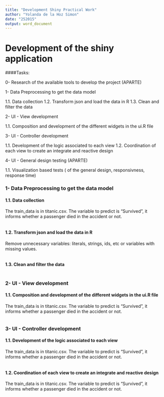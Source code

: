 ```yaml
---
title: "Development Shiny Practical Work"
author: "Yolanda de la Hoz Simon"
date: "252015"
output: word_document
---
```


# Development of the shiny application

####Tasks:

0- Research of the available tools to develop the project (APARTE)

1- Data Preprocessing to get the data model

   1.1. Data collection
   1.2. Transform json and load the data in R
   1.3. Clean and filter the data

2- UI - View development 

   1.1. Composition and development of the different widgets in the ui.R file
   
3- UI - Controller development
    
   1.1. Development of the logic associated to each view
   1.2. Coordination of each view to create an integrate and reactive design

4- UI - General design testing      (APARTE)
    
   1.1. Visualization based tests
  ( of the general design, responsivness, response time)
  

### 1- Data Preprocessing to get the data model

####  1.1. Data collection

The train_data is in titanic.csv. The variable to predict is "Survived", it informs whether a passenger died in the accident or not. 

```r
```

####  1.2. Transform json and load the data in R

Remove unnecessary variables: literals, strings, ids, etc or variables with missing values.

```r
```

####  1.3. Clean and filter the data

```r
```


### 2- UI - View development 

####  1.1. Composition and development of the different widgets in the ui.R file

The train_data is in titanic.csv. The variable to predict is "Survived", it informs whether a passenger died in the accident or not. 

```r
```


### 3- UI - Controller development 

####  1.1. Development of the logic associated to each view

The train_data is in titanic.csv. The variable to predict is "Survived", it informs whether a passenger died in the accident or not. 

```r
```

####  1.2. Coordination of each view to create an integrate and reactive design

The train_data is in titanic.csv. The variable to predict is "Survived", it informs whether a passenger died in the accident or not. 

```r
```

